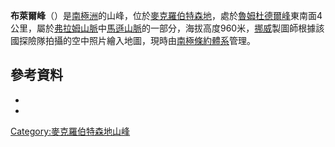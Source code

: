 {{Coord|67|48|S|62|53|E|source:GNIS|display=title}}

'''布萊爾峰'''（{{lang-en|Blair Peak}}）是[[南極洲|南極洲]]的山峰，位於[[麥克羅伯特森地|麥克羅伯特森地]]，處於[[魯姆杜德爾峰|魯姆杜德爾峰]]東南面4公里，屬於[[弗拉姆山脈|弗拉姆山脈]]中[[馬遜山脈|馬遜山脈]]的一部分，海拔高度960米，[[挪威|挪威]]製圖師根據該國探險隊拍攝的空中照片繪入地圖，現時由[[南極條約體系|南極條約體系]]管理。

==參考資料==
*{{cite gnis | type = antarid | id = 1494| name = Blair Peak | accessdate = 2011-07-25}}
*{{usgs-gazetteer|id=1494}}

{{DEFAULTSORT:Blair Peak}}
[[Category:麥克羅伯特森地山峰|Category:麥克羅伯特森地山峰]]


{{MacRobertsonLand-geo-stub}}